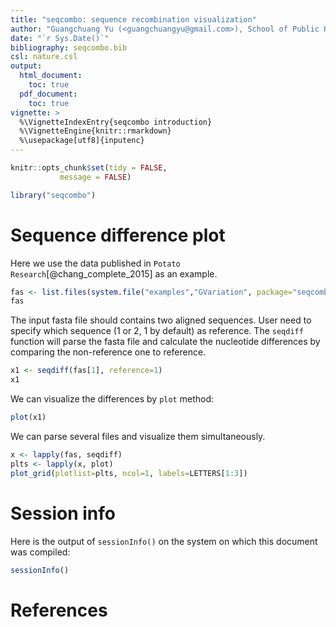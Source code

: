 ```yaml
---
title: "seqcombo: sequence recombination visualization"
author: "Guangchuang Yu (<guangchuangyu@gmail.com>), School of Public Health, The University of Hong Kong"
date: "`r Sys.Date()`"
bibliography: seqcombo.bib
csl: nature.csl
output:
  html_document:
    toc: true
  pdf_document:
    toc: true
vignette: >
  %\VignetteIndexEntry{seqcombo introduction}
  %\VignetteEngine{knitr::rmarkdown}
  %\usepackage[utf8]{inputenc}
---
```


```r
knitr::opts_chunk$set(tidy = FALSE,
		   message = FALSE)
```


```r
library("seqcombo")
```

# Sequence difference plot

Here we use the data published in `Potato
Research`[@chang_complete_2015] as an example.

```r
fas <- list.files(system.file("examples","GVariation", package="seqcombo"), pattern="fas", full.names=TRUE)
fas
```

The input fasta file should contains two aligned sequences. User need
to specify which sequence (1 or 2, 1 by default) as reference. The
`seqdiff` function will parse the fasta file and calculate the
nucleotide differences by comparing the non-reference one to reference.

```r
x1 <- seqdiff(fas[1], reference=1)
x1
```

We can visualize the differences by `plot` method:

```r
plot(x1)
```

We can parse several files and visualize them simultaneously.

```r
x <- lapply(fas, seqdiff)
plts <- lapply(x, plot)
plot_grid(plotlist=plts, ncol=1, labels=LETTERS[1:3])
```



# Session info

Here is the output of `sessionInfo()` on the system on which this document was compiled:
```r
sessionInfo()
```


# References
